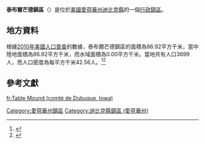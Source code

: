 {{noteTA
|G1=USState
|G2=地名
|G3=Unit
}}
{{Infobox settlement
|official_name            = 泰布爾芒德鎮區
|native_name = Table Mound Township
|settlement_type          = [[行政鎮區|行政鎮區]]
|image_skyline            = 
|imagesize                = 
|image_map                = Map highlighting Table Mound Township, Dubuque County, Iowa.svg
|mapsize                  = 250px
|pushpin_map  =USA Iowa
|pushpin_label = 泰布爾芒德鎮區
|pushpin_label_position   = top
|pushpin_map_caption      = 泰布爾芒德鎮區在愛荷華州的位置
|subdivision_type         = [[世界政區索引|國家]]
|subdivision_type1        = [[美国州份|州份]]
|subdivision_type2        = [[愛荷華州行政区划|縣]]
|subdivision_name         = [[美国|美国]]
|subdivision_name1        = [[愛荷華州|愛荷華州]]
|subdivision_name2        = [[迪比克縣_(愛荷華州)|迪比克縣]]
|elevation_ft             = 1027
|elevation_m              = 313
|timezone                 = [[北美中部時區|北美中部時區]]
|area_total_km2           = 86.92
|area_land_km2            = 86.92
|area_water_km2           = 0.00
|area_total_sq_mi         = 
|area_land_sq_mi          = 
|area_water_sq_mi         = 
|population_as_of         = [[2010年美國人口普查|2010]]
|population_footnotes     = 
|population_total         = 3699
|population_density_km2   = auto
|population_density_sq_mi = auto
|utc_offset               = -6
|coordinates              = {{coord|42|26|12|N|90|43|19|W|type:city_region:US-AL_source:GNS-enwiki|display=inline,title}}
| coor_pinpoint           = 
| coordinates_footnotes   = 
|timezone_DST             = CDT
|utc_offset_DST           = -5
|postal_code_type         = [[美國郵區編號|郵區編號]]
|postal_code              = 
|area_code                = {{link-en|电话区号563|Area code 563|563}}
|blank_name = [[地名信息系统|GNIS ID]]
|blank_info = 468775
}}
'''泰布爾芒德鎮區'''（{{lang-en|Table Mound Township}}）是位於[[美國|美國]][[愛荷華州|愛荷華州]][[迪比克縣_(愛荷華州)|迪比克縣]]的一個[[行政鎮區|行政鎮區]]。

== 地方資料 ==
根據[[2010年美國人口普查|2010年美國人口普查]]的數據，泰布爾芒德鎮區的面積為86.92平方千米，當中陸地面積為86.92平方千米，而水域面積為0.00平方千米。當地共有人口3699人，而人口密度為每平方千米42.56人。<ref name="GR8">{{cite web|url=http://factfinder2.census.gov|publisher=[[美国人口调查局|美国人口调查局]]|accessdate=2011-05-14|title=American FactFinder|archive-date=2013-09-11|archive-url=https://web.archive.org/web/20130911234518/http://factfinder2.census.gov/|dead-url=no}}</ref><ref>{{cite web|url=https://www.citypopulation.de/en/usa/iowa/admin/|title=USA: Iowa (Counties and Townships) - City Population}}</ref>

== 參考文獻 ==
{{reflist}}

{{迪比克縣 (愛荷華州)}}

{{DEFAULTSORT:Table Mound Township}}
[[Category:愛荷華州鎮區|Category:愛荷華州鎮區]]
[[Category:迪比克縣鎮區_(愛荷華州)|Category:迪比克縣鎮區 (愛荷華州)]]

{{Iowa-geo-stub}}
[[fr:Table_Mound (comté_de_Dubuque,_Iowa)|fr:Table Mound (comté de Dubuque, Iowa)]]